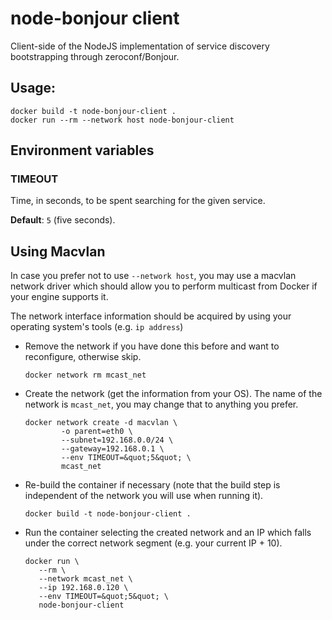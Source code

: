 = node-bonjour client =

Client-side of the NodeJS implementation of service discovery bootstrapping through zeroconf/Bonjour.

== Usage: ==

<pre>docker build -t node-bonjour-client .
docker run --rm --network host node-bonjour-client</pre>
== Environment variables ==

=== TIMEOUT ===

Time, in seconds, to be spent searching for the given service.

'''Default''': <code>5</code> (five seconds).

== Using Macvlan ==

In case you prefer not to use <code>--network host</code>, you may use a macvlan network driver which should allow you to perform multicast from Docker if your engine supports it.

The network interface information should be acquired by using your operating system's tools (e.g. <code>ip address</code>)

<ul>
<li><p>Remove the network if you have done this before and want to reconfigure, otherwise skip.</p>
<pre>docker network rm mcast_net</pre></li>
<li><p>Create the network (get the information from your OS). The name of the network is <code>mcast_net</code>, you may change that to anything you prefer.</p>
<pre>docker network create -d macvlan \
        -o parent=eth0 \
        --subnet=192.168.0.0/24 \
        --gateway=192.168.0.1 \
        --env TIMEOUT=&quot;5&quot; \
        mcast_net</pre></li>
<li><p>Re-build the container if necessary (note that the build step is independent of the network you will use when running it).</p>
<pre>docker build -t node-bonjour-client .   </pre></li>
<li><p>Run the container selecting the created network and an IP which falls under the correct network segment (e.g. your current IP + 10).</p>
<pre>docker run \
   --rm \
   --network mcast_net \
   --ip 192.168.0.120 \
   --env TIMEOUT=&quot;5&quot; \
   node-bonjour-client</pre></li></ul>


